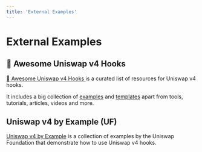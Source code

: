 ```yaml
---
title: 'External Examples'
---
```


# External Examples

## 🦄️ Awesome Uniswap v4 Hooks

[🦄️ Awesome Uniswap v4 Hooks
](https://github.com/fewwwww/awesome-uniswap-hooks) is a curated list of resources for Uniswap v4 hooks.

It includes a big collection of [examples](https://github.com/fewwwww/awesome-uniswap-hooks?tab=readme-ov-file#-examples) and [templates](https://github.com/fewwwww/awesome-uniswap-hooks?tab=readme-ov-file#-templates) apart from tools, tutorials, articles, videos and more.

## Uniswap v4 by Example (UF)

[Uniswap v4 by Example](https://www.v4-by-example.org/) is a collection of examples by the Uniswap Foundation that demonstrate how to use Uniswap v4 hooks.
